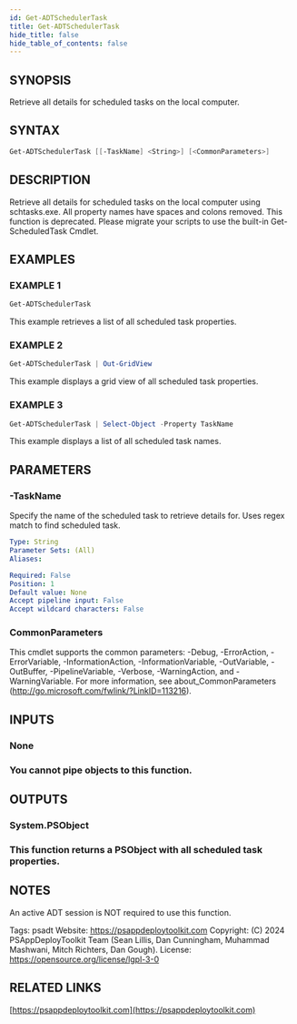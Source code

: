 ```yaml
---
id: Get-ADTSchedulerTask
title: Get-ADTSchedulerTask
hide_title: false
hide_table_of_contents: false
---
```


## SYNOPSIS

Retrieve all details for scheduled tasks on the local computer.

## SYNTAX

```powershell
Get-ADTSchedulerTask [[-TaskName] <String>] [<CommonParameters>]
```

## DESCRIPTION

Retrieve all details for scheduled tasks on the local computer using schtasks.exe.
All property names have spaces and colons removed.
This function is deprecated.
Please migrate your scripts to use the built-in Get-ScheduledTask Cmdlet.

## EXAMPLES

### EXAMPLE 1

```powershell
Get-ADTSchedulerTask
```

This example retrieves a list of all scheduled task properties.

### EXAMPLE 2

```powershell
Get-ADTSchedulerTask | Out-GridView
```

This example displays a grid view of all scheduled task properties.

### EXAMPLE 3

```powershell
Get-ADTSchedulerTask | Select-Object -Property TaskName
```

This example displays a list of all scheduled task names.

## PARAMETERS

### -TaskName

Specify the name of the scheduled task to retrieve details for.
Uses regex match to find scheduled task.

```yaml
Type: String
Parameter Sets: (All)
Aliases:

Required: False
Position: 1
Default value: None
Accept pipeline input: False
Accept wildcard characters: False
```

### CommonParameters

This cmdlet supports the common parameters: -Debug, -ErrorAction, -ErrorVariable, -InformationAction, -InformationVariable, -OutVariable, -OutBuffer, -PipelineVariable, -Verbose, -WarningAction, and -WarningVariable.
For more information, see about_CommonParameters (http://go.microsoft.com/fwlink/?LinkID=113216).

## INPUTS

### None

### You cannot pipe objects to this function.
## OUTPUTS

### System.PSObject

### This function returns a PSObject with all scheduled task properties.
## NOTES
An active ADT session is NOT required to use this function.

Tags: psadt
Website: https://psappdeploytoolkit.com
Copyright: (C) 2024 PSAppDeployToolkit Team (Sean Lillis, Dan Cunningham, Muhammad Mashwani, Mitch Richters, Dan Gough).
License: https://opensource.org/license/lgpl-3-0

## RELATED LINKS

[https://psappdeploytoolkit.com](https://psappdeploytoolkit.com)

